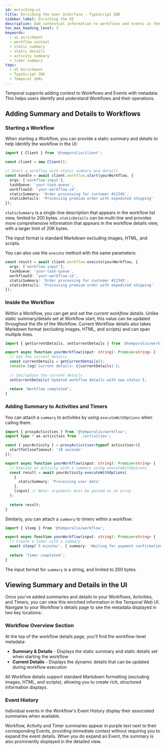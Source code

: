 ```yaml
---
id: enriching-ui
title: Enriching the User Interface - TypeScript SDK
sidebar_label: Enriching the UI
description: Add contextual information to workflows and events in the Temporal UI using the TypeScript SDK.
toc_max_heading_level: 3
keywords:
  - ui enrichment
  - workflow context
  - static summary
  - static details
  - activity summary
  - timer summary
tags:
  - UI Enrichment
  - TypeScript SDK
  - Temporal SDKs
---
```


Temporal supports adding context to Workflows and Events with metadata. 
This helps users identify and understand Workflows and their operations.

## Adding Summary and Details to Workflows

### Starting a Workflow

When starting a Workflow, you can provide a static summary and details to help identify the workflow in the UI:

```typescript
import { Client } from '@temporalio/client';

const client = new Client();

// Start a workflow with static summary and details
const handle = await client.workflow.start(yourWorkflow, {
  args: ['workflow input'],
  taskQueue: 'your-task-queue',
  workflowId: 'your-workflow-id',
  staticSummary: 'Order processing for customer #12345',
  staticDetails: 'Processing premium order with expedited shipping'
});
```

`staticSummary` is a single-line description that appears in the workflow list view, limited to 200 bytes.
`staticDetails` can be multi-line and provides more comprehensive information that appears in the workflow details view, with a larger limit of 20K bytes.

The input format is standard Markdown excluding images, HTML, and scripts.

You can also use the `execute` method with the same parameters:

```typescript
const result = await client.workflow.execute(yourWorkflow, {
  args: ['workflow input'],
  taskQueue: 'your-task-queue',
  workflowId: 'your-workflow-id',
  staticSummary: 'Order processing for customer #12345',
  staticDetails: 'Processing premium order with expedited shipping'
});
```

### Inside the Workflow

Within a Workflow, you can get and set the _current workflow details_. 
Unlike static summary/details set at Workflow start, this value can be updated throughout the life of the Workflow. 
Current Workflow details also takes Markdown format (excluding images, HTML, and scripts) and can span multiple lines.

```typescript
import { getCurrentDetails, setCurrentDetails } from '@temporalio/workflow';

export async function yourWorkflow(input: string): Promise<string> {
  // Get the current details
  const currentDetails = getCurrentDetails();
  console.log(`Current details: ${currentDetails}`);
  
  // Set/update the current details
  setCurrentDetails('Updated workflow details with new status');
  
  return 'Workflow completed';
}
```

### Adding Summary to Activities and Timers

You can attach a `summary` to activities by using `executeWithOptions` when calling them:

```typescript
import { proxyActivities } from '@temporalio/workflow';
import type * as activities from './activities';

const { yourActivity } = proxyActivities<typeof activities>({
  startToCloseTimeout: '10 seconds'
});

export async function yourWorkflow(input: string): Promise<string> {
  // Execute an activity with a summary using executeWithOptions
  const result = await yourActivity.executeWithOptions(
    {
      staticSummary: 'Processing user data'
    },
    [input] // Note: arguments must be passed as an array
  );
  
  return result;
}
```

Similarly, you can attach a `summary` to timers within a workflow:

```typescript
import { sleep } from '@temporalio/workflow';

export async function yourWorkflow(input: string): Promise<string> {
  // Create a timer with a summary
  await sleep('5 minutes', { summary: 'Waiting for payment confirmation' });
  
  return 'Timer completed';
}
```

The input format for `summary` is a string, and limited to 200 bytes.

## Viewing Summary and Details in the UI

Once you've added summaries and details to your Workflows, Activities, and Timers, you can view this enriched information in the Temporal Web UI.
Navigate to your Workflow's details page to see the metadata displayed in two key locations:

### Workflow Overview Section

At the top of the workflow details page, you'll find the workflow-level metadata:

- **Summary & Details** - Displays the static summary and static details set when starting the workflow
- **Current Details** - Displays the dynamic details that can be updated during workflow execution

All Workflow details support standard Markdown formatting (excluding images, HTML, and scripts), allowing you to create rich, structured information displays.

### Event History

Individual events in the Workflow's Event History display their associated summaries when available. 

Workflow, Activity and Timer summaries appear in purple text next to their corresponding Events, providing immediate context without requiring you to expand the event details. 
When you do expand an Event, the summary is also prominently displayed in the detailed view.